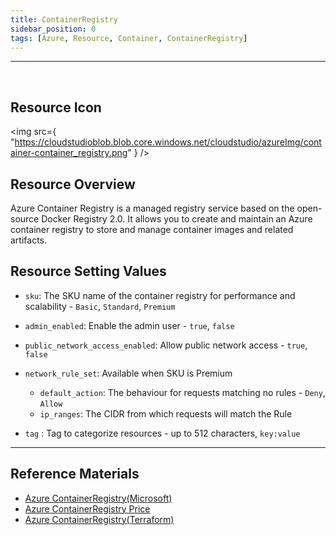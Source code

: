 ```yaml
---
title: ContainerRegistry
sidebar_position: 0
tags: [Azure, Resource, Container, ContainerRegistry]
---
```


<hr />
<br />


## Resource Icon

<img
    src={
        "https://cloudstudioblob.blob.core.windows.net/cloudstudio/azureImg/container-container_registry.png"
    }
/>

## Resource Overview

Azure Container Registry is a managed registry service based on the open-source Docker Registry 2.0. 
It allows you to create and maintain an Azure container registry to store and manage container images and related artifacts.

## Resource Setting Values

-    `sku`: The SKU name of the container registry for performance and scalability - `Basic`, `Standard`, `Premium`

-    `admin_enabled`: Enable the admin user - `true`, `false`

-    `public_network_access_enabled`: Allow public network access - `true`, `false`

-    `network_rule_set`: Available when SKU is Premium
      - `default_action`: The behaviour for requests matching no rules - `Deny`, `Allow`
      - `ip_ranges`: The CIDR from which requests will match the Rule
-   `tag` : Tag to categorize resources - up to 512 characters, `key:value`

---

## Reference Materials

-   [Azure ContainerRegistry(Microsoft)](https://learn.microsoft.com/ko-kr/azure/container-registry/container-registry-intro)
-   [Azure ContainerRegistry Price](https://azure.microsoft.com/en-us/pricing/details/container-registry/)
-   [Azure ContainerRegistry(Terraform)](https://registry.terraform.io/providers/hashicorp/azurerm/latest/docs/resources/container_registry)
